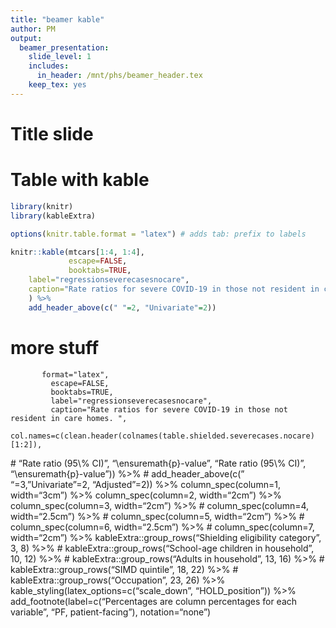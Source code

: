 ```yaml
---
title: "beamer kable" 
author: PM 
output: 
  beamer_presentation:
    slide_level: 1
    includes:
      in_header: /mnt/phs/beamer_header.tex
    keep_tex: yes
---
```


# Title slide


# Table with kable

```r

library(knitr)
library(kableExtra)

options(knitr.table.format = "latex") # adds tab: prefix to labels

knitr::kable(mtcars[1:4, 1:4], 
             escape=FALSE,
             booktabs=TRUE,
	label="regressionseverecasesnocare",
	caption="Rate ratios for severe COVID-19 in those not resident in care homes" 
	) %>% 
    add_header_above(c(" "=2, "Univariate"=2))

```
# more stuff

           format="latex", 
             escape=FALSE,
             booktabs=TRUE,
             label="regressionseverecasesnocare",
             caption="Rate ratios for severe COVID-19 in those not resident in care homes. ", 
             col.names=c(clean.header(colnames(table.shielded.severecases.nocare)[1:2]),
 #                        "Rate ratio (95\\% CI)", "\\ensuremath{p}-value",
                         "Rate ratio (95\\% CI)", "\\ensuremath{p}-value")) %>%
#    add_header_above(c(" "=3, "Univariate"=2, "Adjusted"=2)) %>%
    column_spec(column=1, width="3cm") %>%
    column_spec(column=2, width="2cm") %>%
    column_spec(column=3, width="2cm") %>%
#    column_spec(column=4, width="2.5cm") %>%
#    column_spec(column=5, width="2cm") %>%
#    column_spec(column=6, width="2.5cm") %>%
#    column_spec(column=7, width="2cm") %>%
    kableExtra::group_rows("Shielding eligibility category", 3, 8) %>%
#    kableExtra::group_rows("School-age children in household", 10, 12) %>%
#    kableExtra::group_rows("Adults in household", 13, 16) %>%
#    kableExtra::group_rows("SIMD quintile", 18, 22) %>%
#    kableExtra::group_rows("Occupation", 23, 26) %>%
    kable_styling(latex_options=c("scale_down", "HOLD_position")) %>%
    add_footnote(label=c("Percentages are column percentages for each variable",
                         "PF, patient-facing"), notation="none")

